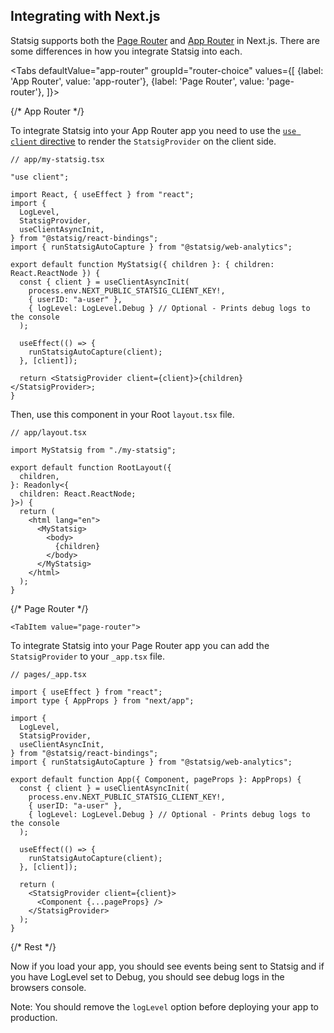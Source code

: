 
## Integrating with Next.js

Statsig supports both the [Page Router](https://nextjs.org/docs/pages) and [App Router](https://nextjs.org/docs/app) in Next.js. 
There are some differences in how you integrate Statsig into each.

<Tabs
  defaultValue="app-router"
  groupId="router-choice"
  values={[
    {label: 'App Router', value: 'app-router'},
    {label: 'Page Router', value: 'page-router'},
  ]}>




{/* App Router */}


  <TabItem value="app-router">

To integrate Statsig into your App Router app you need to use the 
[`use client` directive](https://nextjs.org/docs/app/building-your-application/rendering/client-components) 
to render the `StatsigProvider` on the client side.

```tsx
// app/my-statsig.tsx

"use client";

import React, { useEffect } from "react";
import {
  LogLevel,
  StatsigProvider,
  useClientAsyncInit,
} from "@statsig/react-bindings";
import { runStatsigAutoCapture } from "@statsig/web-analytics";

export default function MyStatsig({ children }: { children: React.ReactNode }) {
  const { client } = useClientAsyncInit(
    process.env.NEXT_PUBLIC_STATSIG_CLIENT_KEY!,
    { userID: "a-user" },
    { logLevel: LogLevel.Debug } // Optional - Prints debug logs to the console
  );

  useEffect(() => {
    runStatsigAutoCapture(client);
  }, [client]);

  return <StatsigProvider client={client}>{children}</StatsigProvider>;
}
```

Then, use this component in your Root `layout.tsx` file.

```tsx
// app/layout.tsx

import MyStatsig from "./my-statsig";

export default function RootLayout({
  children,
}: Readonly<{
  children: React.ReactNode;
}>) {
  return (
    <html lang="en">
      <MyStatsig>
        <body>
          {children}
        </body>
      </MyStatsig>
    </html>
  );
}
```


  </TabItem>









{/* Page Router */}

    <TabItem value="page-router">
To integrate Statsig into your Page Router app you can add the `StatsigProvider` to your `_app.tsx` file.
```tsx
// pages/_app.tsx

import { useEffect } from "react";
import type { AppProps } from "next/app";

import {
  LogLevel,
  StatsigProvider,
  useClientAsyncInit,
} from "@statsig/react-bindings";
import { runStatsigAutoCapture } from "@statsig/web-analytics";

export default function App({ Component, pageProps }: AppProps) {
  const { client } = useClientAsyncInit(
    process.env.NEXT_PUBLIC_STATSIG_CLIENT_KEY!,
    { userID: "a-user" },
    { logLevel: LogLevel.Debug } // Optional - Prints debug logs to the console
  );

  useEffect(() => {
    runStatsigAutoCapture(client);
  }, [client]);

  return (
    <StatsigProvider client={client}>
      <Component {...pageProps} />
    </StatsigProvider>
  );
}
```

  </TabItem>
</Tabs>




{/* Rest */}


Now if you load your app, you should see events being sent to Statsig and if you have LogLevel set to Debug, you should see debug logs in the browsers console.

Note: You should remove the `logLevel` option before deploying your app to production.
